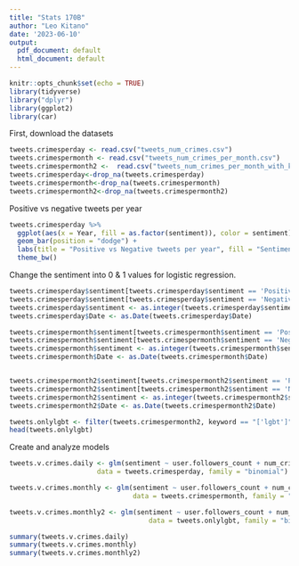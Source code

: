 ```yaml
---
title: "Stats 170B"
author: "Leo Kitano"
date: '2023-06-10'
output:
  pdf_document: default
  html_document: default
---
```


```r
knitr::opts_chunk$set(echo = TRUE)
library(tidyverse)
library("dplyr")
library(ggplot2)
library(car)
```

First, download the datasets
```r
tweets.crimesperday <- read.csv("tweets_num_crimes.csv")
tweets.crimespermonth <- read.csv("tweets_num_crimes_per_month.csv")
tweets.crimespermonth2 <-  read.csv("tweets_num_crimes_per_month_with_keywords.csv")
tweets.crimesperday<-drop_na(tweets.crimesperday)
tweets.crimespermonth<-drop_na(tweets.crimespermonth)
tweets.crimespermonth2<-drop_na(tweets.crimespermonth2)
```

Positive vs negative tweets per year
```r
tweets.crimesperday %>% 
  ggplot(aes(x = Year, fill = as.factor(sentiment)), color = sentiment) +
  geom_bar(position = "dodge") +
  labs(title = "Positive vs Negative tweets per year", fill = "Sentiment") +
  theme_bw()
```

Change the sentiment into 0 & 1 values for logistic regression.
```r
tweets.crimesperday$sentiment[tweets.crimesperday$sentiment == 'Positive'] <- 1
tweets.crimesperday$sentiment[tweets.crimesperday$sentiment == 'Negative'] <- 0
tweets.crimesperday$sentiment <- as.integer(tweets.crimesperday$sentiment)
tweets.crimesperday$Date <- as.Date(tweets.crimesperday$Date)

tweets.crimespermonth$sentiment[tweets.crimespermonth$sentiment == 'Positive'] <- 1
tweets.crimespermonth$sentiment[tweets.crimespermonth$sentiment == 'Negative'] <- 0
tweets.crimespermonth$sentiment <- as.integer(tweets.crimespermonth$sentiment)
tweets.crimespermonth$Date <- as.Date(tweets.crimespermonth$Date)


tweets.crimespermonth2$sentiment[tweets.crimespermonth2$sentiment == 'Positive'] <- 1
tweets.crimespermonth2$sentiment[tweets.crimespermonth2$sentiment == 'Negative'] <- 0
tweets.crimespermonth2$sentiment <- as.integer(tweets.crimespermonth2$sentiment)
tweets.crimespermonth2$Date <- as.Date(tweets.crimespermonth2$Date)

tweets.onlylgbt <- filter(tweets.crimespermonth2, keyword == "['lgbt']")
head(tweets.onlylgbt)
```

Create and analyze models
```r
tweets.v.crimes.daily <- glm(sentiment ~ user.followers_count + num_crimes, 
                      data = tweets.crimesperday, family = "binomial")

tweets.v.crimes.monthly <- glm(sentiment ~ user.followers_count + num_crimes_per_month, 
                               data = tweets.crimespermonth, family = "binomial")

tweets.v.crimes.monthly2 <- glm(sentiment ~ user.followers_count + num_crimes_per_month, 
                                   data = tweets.onlylgbt, family = "binomial")

summary(tweets.v.crimes.daily)
summary(tweets.v.crimes.monthly)
summary(tweets.v.crimes.monthly2)

```





